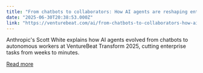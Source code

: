 ```yaml
---
title: "From chatbots to collaborators: How AI agents are reshaping enterprise work"
date: "2025-06-30T20:38:53.000Z"
link: "https://venturebeat.com/ai/from-chatbots-to-collaborators-how-ai-agents-are-reshaping-enterprise-work/"
---
```


Anthropic's Scott White explains how AI agents evolved from chatbots to autonomous workers at VentureBeat Transform 2025, cutting enterprise tasks from weeks to minutes.

[Read more](https://venturebeat.com/ai/from-chatbots-to-collaborators-how-ai-agents-are-reshaping-enterprise-work/)
